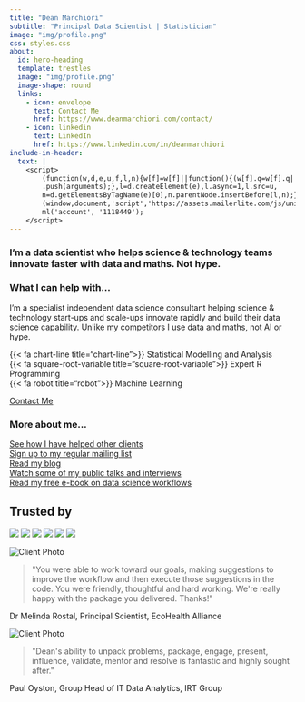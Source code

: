 ```yaml
---
title: "Dean Marchiori"
subtitle: "Principal Data Scientist | Statistician"
image: "img/profile.png"
css: styles.css
about:
  id: hero-heading
  template: trestles
  image: "img/profile.png"
  image-shape: round
  links:
    - icon: envelope
      text: Contact Me
      href: https://www.deanmarchiori.com/contact/
    - icon: linkedin
      text: LinkedIn
      href: https://www.linkedin.com/in/deanmarchiori
include-in-header: 
  text: |
    <script>
        (function(w,d,e,u,f,l,n){w[f]=w[f]||function(){(w[f].q=w[f].q||[])
        .push(arguments);},l=d.createElement(e),l.async=1,l.src=u,
        n=d.getElementsByTagName(e)[0],n.parentNode.insertBefore(l,n);})
        (window,document,'script','https://assets.mailerlite.com/js/universal.js','ml');
        ml('account', '1118449');
    </script>
---
```


### I'm a data scientist who helps science & technology teams innovate faster with data and maths. Not hype. 

:::{#hero-heading}

### What I can help with...  

I'm a specialist independent data science consultant helping science & technology start-ups and scale-ups innovate rapidly and build their data science capability. Unlike my competitors I use data
and maths, not AI or hype.  

{{< fa chart-line title="chart-line">}}  Statistical Modelling and Analysis  
{{< fa square-root-variable title="square-root-variable">}} Expert R Programming   
{{< fa robot title="robot">}} Machine Learning 

<a href="/contact/index.qmd" class="btn btn-outline-info btn-lg active" role="button" aria-pressed="true">Contact Me</a>

### More about me...   

[See how I have helped other clients](/consulting/index.qmd)  
[Sign up to my regular mailing list](/posts/index.qmd)  
[Read my blog](/posts/index.qmd)  
[Watch some of my public talks and interviews](/talks/index.qmd)  
[Read my free e-book on data science workflows](/book/index.qmd)  

:::   


## Trusted by   
![](img/kyckr.png)
![](img/ecohealth.png)
![](img/monash.png)
![](img/irt.png)
![](img/mitre10.png)
![](img/scalapay.png)  


```{=html}
<div class="testimonial-box">
  <div class="testimonial-content">
    <div class="client-photo">
      <img src="img/test_1.png" alt="Client Photo" />
    </div>
    <div class="testimonial-text">
      <blockquote>
        "You were able to work toward our goals, making suggestions to improve the workflow and then execute those suggestions in the code. You were friendly, thoughtful and hard working. We're really happy with the package you delivered. Thanks!"
      </blockquote>
      <p class="client-name">Dr Melinda Rostal, Principal Scientist, EcoHealth Alliance</p>
    </div>
  </div>
</div>
```

```{=html}
<div class="testimonial-box">
  <div class="testimonial-content">
    <div class="client-photo">
      <img src="img/test_2.png" alt="Client Photo" />
    </div>
    <div class="testimonial-text">
      <blockquote>
        "Dean's ability to unpack problems, package, engage, present, influence, validate, mentor and resolve is fantastic and highly sought after."
      </blockquote>
      <p class="client-name">Paul Oyston, Group Head of IT Data Analytics, IRT Group</p>
    </div>
  </div>
</div>
```

<div class="ml-embedded" data-form="jStmTX"></div>